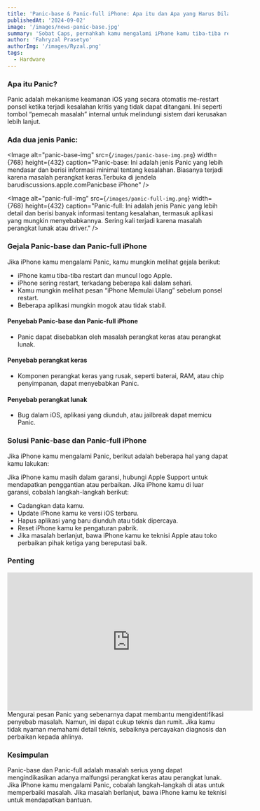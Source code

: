 ```yaml
---
title: 'Panic-base & Panic-full iPhone: Apa itu dan Apa yang Harus Dilakukan?'
publishedAt: '2024-09-02'
image: '/images/news-panic-base.jpg'
summary: 'Sobat Caps, pernahkah kamu mengalami iPhone kamu tiba-tiba restart sendiri? Jika pernah, mungkin kamu mengalami Panic-base dan Panic-full iPhone. Kedua istilah ini merujuk pada kondisi darurat sistem internal yang menyebabkan iPhone kamu restart secara tiba-tiba.'
author: 'Fahryzal Prasetyo'
authorImg: '/images/Ryzal.png'
tags:
  - Hardware
---
```


### Apa itu Panic?
Panic adalah mekanisme keamanan iOS yang secara otomatis me-restart ponsel ketika terjadi kesalahan kritis yang tidak dapat ditangani. Ini seperti tombol “pemecah masalah” internal untuk melindungi sistem dari kerusakan lebih lanjut.

### Ada dua jenis Panic:

<Image
  alt="panic-base-img"
  src={`/images/panic-base-img.png`}
  width={768}
  height={432}
  caption="Panic-base: Ini adalah jenis Panic yang lebih mendasar dan berisi informasi minimal tentang kesalahan. Biasanya terjadi karena masalah perangkat keras.Terbuka di jendela barudiscussions.apple.comPanicbase iPhone"
/>

<Image
  alt="panic-full-img"
  src={`/images/panic-full-img.png`}
  width={768}
  height={432}
  caption="Panic-full: Ini adalah jenis Panic yang lebih detail dan berisi banyak informasi tentang kesalahan, termasuk aplikasi yang mungkin menyebabkannya. Sering kali terjadi karena masalah perangkat lunak atau driver."
/>


### Gejala Panic-base dan Panic-full iPhone
Jika iPhone kamu mengalami Panic, kamu mungkin melihat gejala berikut:

* iPhone kamu tiba-tiba restart dan muncul logo Apple.
* iPhone sering restart, terkadang beberapa kali dalam sehari.
* Kamu mungkin melihat pesan “iPhone Memulai Ulang” sebelum ponsel restart.
* Beberapa aplikasi mungkin mogok atau tidak stabil.

#### Penyebab Panic-base dan Panic-full iPhone
* Panic dapat disebabkan oleh masalah perangkat keras atau perangkat lunak.

#### Penyebab perangkat keras
* Komponen perangkat keras yang rusak, seperti baterai, RAM, atau chip penyimpanan, dapat menyebabkan Panic.

#### Penyebab perangkat lunak
* Bug dalam iOS, aplikasi yang diunduh, atau jailbreak dapat memicu Panic.

### Solusi Panic-base dan Panic-full iPhone
Jika iPhone kamu mengalami Panic, berikut adalah beberapa hal yang dapat kamu lakukan:

Jika iPhone kamu masih dalam garansi, hubungi Apple Support untuk mendapatkan penggantian atau perbaikan.
Jika iPhone kamu di luar garansi, cobalah langkah-langkah berikut:
* Cadangkan data kamu.
* Update iPhone kamu ke versi iOS terbaru.
* Hapus aplikasi yang baru diunduh atau tidak dipercaya.
* Reset iPhone kamu ke pengaturan pabrik.
* Jika masalah berlanjut, bawa iPhone kamu ke teknisi Apple atau toko perbaikan pihak ketiga yang bereputasi baik.

### Penting
<center>
<iframe width="560" height="315" src="https://www.youtube.com/embed/KOnkKas9LpA?si=FfhK6TDG_2gEHB8j" title="YouTube video player" frameborder="0" allow="accelerometer; autoplay; clipboard-write; encrypted-media; gyroscope; picture-in-picture; web-share" referrerpolicy="strict-origin-when-cross-origin" allowfullscreen></iframe>
</center>
Mengurai pesan Panic yang sebenarnya dapat membantu mengidentifikasi penyebab masalah. Namun, ini dapat cukup teknis dan rumit. Jika kamu tidak nyaman memahami detail teknis, sebaiknya percayakan diagnosis dan perbaikan kepada ahlinya.

### Kesimpulan
Panic-base dan Panic-full adalah masalah serius yang dapat mengindikasikan adanya malfungsi perangkat keras atau perangkat lunak. Jika iPhone kamu mengalami Panic, cobalah langkah-langkah di atas untuk memperbaiki masalah. Jika masalah berlanjut, bawa iPhone kamu ke teknisi untuk mendapatkan bantuan.